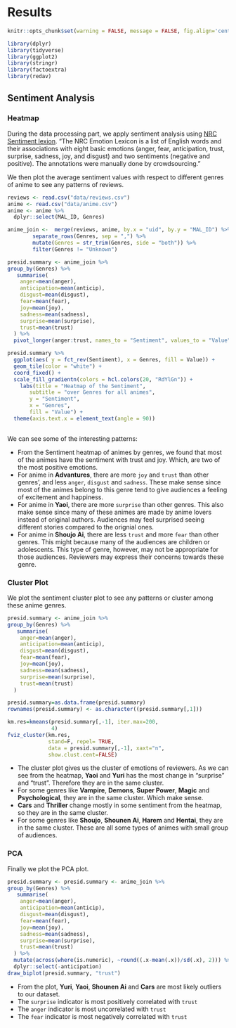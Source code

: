 # Results

```r
knitr::opts_chunk$set(warning = FALSE, message = FALSE, fig.align='center')

library(dplyr)
library(tidyverse)
library(ggplot2)
library(stringr)
library(factoextra)
library(redav)
```

## Sentiment Analysis
### Heatmap
During the data processing part, we apply sentiment analysis using [NRC Sentiment lexion](http://saifmohammad.com/WebPages/NRC-Emotion-Lexicon.htm). “The NRC Emotion Lexicon is a list of English words and their associations with eight basic emotions (anger, fear, anticipation, trust, surprise, sadness, joy, and disgust) and two sentiments (negative and positive). The annotations were manually done by crowdsourcing.”

We then plot the average sentiment values with respect to different genres of anime to see any patterns of reviews.

```r
reviews <- read.csv("data/reviews.csv")
anime <- read.csv("data/anime.csv")
anime <- anime %>%
  dplyr::select(MAL_ID, Genres)

anime_join <-  merge(reviews, anime, by.x = "uid", by.y = "MAL_ID") %>%
        separate_rows(Genres, sep = ",") %>% 
        mutate(Genres = str_trim(Genres, side = "both")) %>%
        filter(Genres != "Unknown")

presid.summary <- anime_join %>%
group_by(Genres) %>%
   summarise(
    anger=mean(anger),
    anticipation=mean(anticip),
    disgust=mean(disgust),
    fear=mean(fear),
    joy=mean(joy),
    sadness=mean(sadness),
    surprise=mean(surprise),
    trust=mean(trust)
  ) %>%
  pivot_longer(anger:trust, names_to = "Sentiment", values_to = "Value")

presid.summary %>%
  ggplot(aes( y = fct_rev(Sentiment), x = Genres, fill = Value)) +
  geom_tile(color = "white") +
  coord_fixed() +
  scale_fill_gradientn(colors = hcl.colors(20, "RdYlGn")) +
    labs(title = "Heatmap of the Sentiment",
       subtitle = "over Genres for all animes",
       y = "Sentiment",
       x = "Genres",
       fill = "Value") +
  theme(axis.text.x = element_text(angle = 90))
  
```

We can see some of the interesting patterns:

- From the Sentiment heatmap of animes by genres, we found that most of the animes have the sentiment with trust and joy. Which, are two of the most positive emotions. 
- For anime in **Advantures**, there are more `joy` and `trust` than other genres', and less `anger`, `disgust` and `sadness`. These make sense since most of the animes belong to this genre tend to give audiences a feeling of excitement and happiness.
- For anime in **Yaoi**, there are more `surprise` than other genres. This also make sense since many of these animes are made by anime lovers instead of original authors. Audiences may feel surprised seeing different stories compared to the orignial ones.
- For anime in **Shoujo Ai**, there are less `trust` and more `fear` than other genres. This might because many of the audiences are children or adolescents. This type of genre, however, may not be appropriate for those audiences. Reviewers may express their concerns towards these genre.

### Cluster Plot
We plot the sentiment cluster plot to see any patterns or cluster among these anime genres.
```r
presid.summary <- anime_join %>%
group_by(Genres) %>%
   summarise(
    anger=mean(anger),
    anticipation=mean(anticip),
    disgust=mean(disgust),
    fear=mean(fear),
    joy=mean(joy),
    sadness=mean(sadness),
    surprise=mean(surprise),
    trust=mean(trust)
  )

presid.summary=as.data.frame(presid.summary)
rownames(presid.summary) <- as.character((presid.summary[,1]))

km.res=kmeans(presid.summary[,-1], iter.max=200,
              4)
fviz_cluster(km.res, 
             stand=F, repel= TRUE,
             data = presid.summary[,-1], xaxt="n",
             show.clust.cent=FALSE)
```

- The cluster plot gives us the cluster of emotions of reviewers. As we can see from the heatmap, **Yaoi** and **Yuri** has the most change in "surprise" and "trust". Therefore they are in the same cluster.
- For some genres like **Vampire**, **Demons**, **Super Power**, **Magic** and **Psychological**, they are in the same cluster. Which make sense.
- **Cars** and **Thriller** change mostly in some sentiment from the heatmap, so they are in the same cluster.
- For some genres like **Shoujo**, **Shounen Ai**, **Harem** and **Hentai**, they are in the same cluster. These are all some types of animes with small group of audiences.


### PCA
Finally we plot the PCA plot.

```r
presid.summary <- presid.summary <- anime_join %>%
group_by(Genres) %>%
   summarise(
    anger=mean(anger),
    anticipation=mean(anticip),
    disgust=mean(disgust),
    fear=mean(fear),
    joy=mean(joy),
    sadness=mean(sadness),
    surprise=mean(surprise),
    trust=mean(trust)
  ) %>%
  mutate(across(where(is.numeric), ~round((.x-mean(.x))/sd(.x), 2))) %>%
  dplyr::select(-anticipation)
draw_biplot(presid.summary, "trust")
```

- From the plot, **Yuri**, **Yaoi**, **Shounen Ai** and **Cars** are most likely outliers to our dataset.
- The `surprise` indicator is most positively correlated with `trust`
- The `anger` indicator is most uncorrelated with `trust`
- The `fear` indicator is most negatively correlated with `trust`